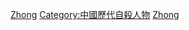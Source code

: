 [[Category:中华人民共和国自杀事件|Zhong]]
[[Category:中國歷代自殺人物|Category:中國歷代自殺人物]]
[[Category:中华人民共和国非正常死亡人物‎|Zhong]]